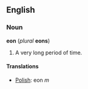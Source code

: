 ==English==
===Noun===
'''eon''' (''plural'' '''eons''')

# A very long period of time.

====Translations====
*[[Polish]]: eon ''m''